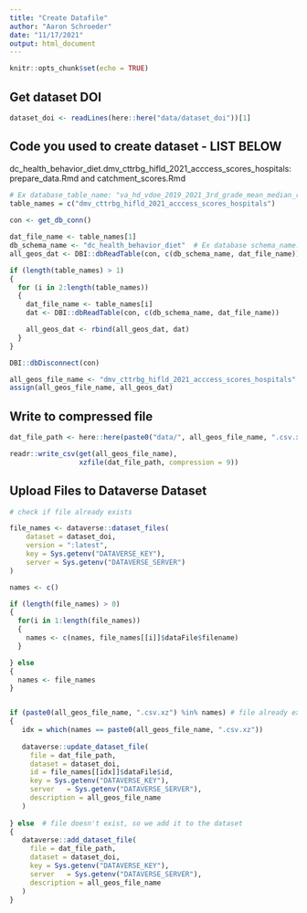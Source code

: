 ```yaml
---
title: "Create Datafile"
author: "Aaron Schroeder"
date: "11/17/2021"
output: html_document
---
```


```r
knitr::opts_chunk$set(echo = TRUE)
```

## Get dataset DOI

```r
dataset_doi <- readLines(here::here("data/dataset_doi"))[1]
```

## Code you used to create dataset - LIST BELOW

dc_health_behavior_diet.dmv_cttrbg_hifld_2021_acccess_scores_hospitals: prepare_data.Rmd and catchment_scores.Rmd

```r

# Ex database_table_name: "va_hd_vdoe_2019_2021_3rd_grade_mean_median_read_score"
table_names = c("dmv_cttrbg_hifld_2021_acccess_scores_hospitals") 
    
con <- get_db_conn()

dat_file_name <- table_names[1]
db_schema_name <- "dc_health_behavior_diet"  # Ex database schema_name: dc_education_training
all_geos_dat <- DBI::dbReadTable(con, c(db_schema_name, dat_file_name))  

if (length(table_names) > 1)
{
  for (i in 2:length(table_names))
  { 
    dat_file_name <- table_names[i]
    dat <- DBI::dbReadTable(con, c(db_schema_name, dat_file_name)) 

    all_geos_dat <- rbind(all_geos_dat, dat)  
  }
}

DBI::dbDisconnect(con)

all_geos_file_name <- "dmv_cttrbg_hifld_2021_acccess_scores_hospitals"  #Ex: "va_vdoe_2019_2021_3rd_grade_mean_median_read_score"
assign(all_geos_file_name, all_geos_dat)
```

## Write to compressed file

```r
dat_file_path <- here::here(paste0("data/", all_geos_file_name, ".csv.xz"))

readr::write_csv(get(all_geos_file_name),
                 xzfile(dat_file_path, compression = 9))
```

## Upload Files to Dataverse Dataset

```r

# check if file already exists

file_names <- dataverse::dataset_files(
    dataset = dataset_doi,
    version = ":latest",
    key = Sys.getenv("DATAVERSE_KEY"),
    server = Sys.getenv("DATAVERSE_SERVER")
)

names <- c()

if (length(file_names) > 0)
{
  for(i in 1:length(file_names))
  {
    names <- c(names, file_names[[i]]$dataFile$filename)
  }

} else
{
  names <- file_names
}


if (paste0(all_geos_file_name, ".csv.xz") %in% names) # file already exists, so we update it
{
   idx = which(names == paste0(all_geos_file_name, ".csv.xz"))
  
   dataverse::update_dataset_file(
     file = dat_file_path,
     dataset = dataset_doi,
     id = file_names[[idx]]$dataFile$id,
     key = Sys.getenv("DATAVERSE_KEY"),
     server   = Sys.getenv("DATAVERSE_SERVER"),
     description = all_geos_file_name
   )
   
} else  # file doesn't exist, so we add it to the dataset
{
   dataverse::add_dataset_file(
     file = dat_file_path,
     dataset = dataset_doi,
     key = Sys.getenv("DATAVERSE_KEY"),
     server   = Sys.getenv("DATAVERSE_SERVER"),
     description = all_geos_file_name
   )
}
  
  
```
